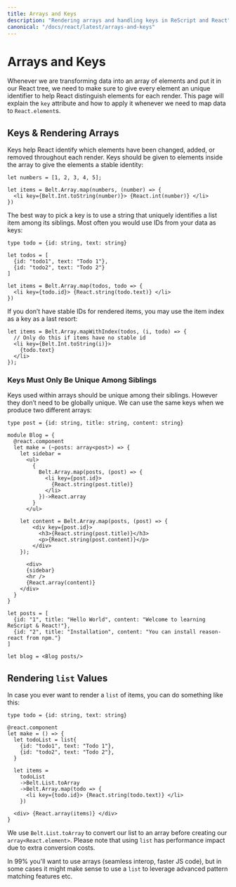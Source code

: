 ```yaml
---
title: Arrays and Keys
description: "Rendering arrays and handling keys in ReScript and React"
canonical: "/docs/react/latest/arrays-and-keys"
---
```


# Arrays and Keys

<Intro>

Whenever we are transforming data into an array of elements and put it in our React tree, we need to make sure to give every element an unique identifier to help React distinguish elements for each render. This page will explain the `key` attribute and how to apply it whenever we need to map data to `React.element`s.

</Intro>

## Keys & Rendering Arrays

Keys help React identify which elements have been changed, added, or removed throughout each render. Keys should be given to elements inside the array to give the elements a stable identity:

```res
let numbers = [1, 2, 3, 4, 5];

let items = Belt.Array.map(numbers, (number) => {
  <li key={Belt.Int.toString(number)}> {React.int(number)} </li>
})
```

The best way to pick a key is to use a string that uniquely identifies a list item among its siblings. Most often you would use IDs from your data as keys:

```res
type todo = {id: string, text: string}

let todos = [
  {id: "todo1", text: "Todo 1"},
  {id: "todo2", text: "Todo 2"}
]

let items = Belt.Array.map(todos, todo => {
  <li key={todo.id}> {React.string(todo.text)} </li>
})
```

If you don’t have stable IDs for rendered items, you may use the item index as a key as a last resort:

```res {1..3}
let items = Belt.Array.mapWithIndex(todos, (i, todo) => {
  // Only do this if items have no stable id
  <li key={Belt.Int.toString(i)}>
    {todo.text}
  </li>
});
```

### Keys Must Only Be Unique Among Siblings

Keys used within arrays should be unique among their siblings. However they don’t need to be globally unique. We can use the same keys when we produce two different arrays:

```res {6,10,17,18,25,27}
type post = {id: string, title: string, content: string}

module Blog = {
  @react.component
  let make = (~posts: array<post>) => {
    let sidebar =
      <ul>
        {
          Belt.Array.map(posts, (post) => {
            <li key={post.id}>
              {React.string(post.title)}
            </li>
          })->React.array
        }
      </ul>

    let content = Belt.Array.map(posts, (post) => {
        <div key={post.id}>
          <h3>{React.string(post.title)}</h3>
          <p>{React.string(post.content)}</p>
        </div>
    });
      
      <div>
      {sidebar}
      <hr />
      {React.array(content)}
    </div>
  }
}

let posts = [
  {id: "1", title: "Hello World", content: "Welcome to learning ReScript & React!"},
  {id: "2", title: "Installation", content: "You can install reason-react from npm."}
]

let blog = <Blog posts/>
```


## Rendering `list` Values

In case you ever want to render a `list` of items, you can do something like this:

```res
type todo = {id: string, text: string}

@react.component
let make = () => {
  let todoList = list{
    {id: "todo1", text: "Todo 1"},
    {id: "todo2", text: "Todo 2"},
  }

  let items =
    todoList
    ->Belt.List.toArray
    ->Belt.Array.map(todo => {
      <li key={todo.id}> {React.string(todo.text)} </li>
    })

  <div> {React.array(items)} </div>
}

```

We use `Belt.List.toArray` to convert our list to an array before creating our `array<React.element>`. Please note that using `list` has performance impact due to extra conversion costs.

In 99% you'll want to use arrays (seamless interop, faster JS code), but in some cases it might make sense to use a `list` to leverage advanced pattern matching features etc.

